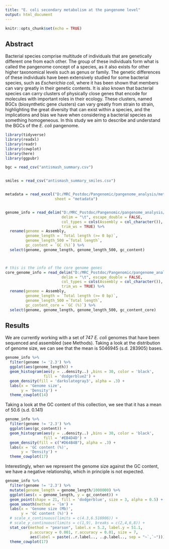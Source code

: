 ```yaml
---
title: "E. coli secondary metabolism at the pangenome level"
output: html_document
---
```


```r
knitr::opts_chunk$set(echo = TRUE)
```

## Abstract

Bacterial species comprise multitude of individuals that are genetically different one from each other. The group of these individuals form what is called the pangenome concept of a species, as it also exists for other higher taxonomical levels such as genus or family. The genetic differences of these individuals have been extensively studied for some bacterial species, such as _Escherichia coli_, where it has been shown that members can vary greatly in their genetic contents. It is also known that bacterial species can carry clusters of physically close genes that encode for molecules with important roles in their ecology. These clusters, named BGCs (biosynthetic gene clusters) can vary greatly from strain to strain, highlighting the great diversity that can exist within a species, and the implications and bias we have when considering a bacterial species as something homogeneous. In this study we aim to describe and understand the BGCs of the _E. coli_ pangenome. 

```r
library(tidyverse)
library(readxl)
library(readr)
library(cowplot)
library(here)
library(ggpubr)
```


```r
bgc = read_csv("antismash_summary.csv")


smiles = read_csv("antismash_summary_smiles.csv")


metadata = read_excel("D:/MRC_Postdoc/Pangenomic/pangenome_analysis/metadata/MAIN_metadata.xlsx", 
                      sheet = "metadata")


genome_info = read_delim("D:/MRC_Postdoc/Pangenomic/pangenome_analysis/ALL/phylo_analysis/assemblies/no_evo/quast_quality/transposed_report.tsv", 
                         delim = "\t", escape_double = FALSE, 
                         col_types = cols(Assembly = col_character()), 
                         trim_ws = TRUE) %>% 
  rename(genome = Assembly,
         genome_length = `Total length (>= 0 bp)`,
         genome_length_500 =`Total length`,
         gc_content = `GC (%)`) %>% 
  select(genome, genome_length, genome_length_500, gc_content)



# this is the info of the core genome genes
core_genome_info = read_delim("D:/MRC_Postdoc/Pangenomic/pangenome_analysis/ALL/phylo_analysis/panaroo_results_noEVO/core_genomes/quast_quality/transposed_report_core_genomes.tsv", 
                         delim = "\t", escape_double = FALSE, 
                         col_types = cols(Assembly = col_character()), 
                         trim_ws = TRUE) %>% 
  rename(genome = Assembly,
         genome_length = `Total length (>= 0 bp)`,
         genome_length_500 =`Total length`,
         gc_content_core = `GC (%)`) %>% 
  select(genome, genome_length, genome_length_500, gc_content_core)
```

## Results

We are currently working with a set of 747 _E. coli_ genomes that have been sequenced and assembled (see Methods). Taking a look at the distribution of genome size, we can see that the mean is 5046945 (s.d. 283905) bases. 


```r
genome_info %>% 
  filter(genome != '2.3') %>% 
  ggplot(aes(genome_length)) +
  geom_histogram(aes(y = ..density..) ,bins = 30, color = 'black',
                 fill = 'dodgerblue2') +
  geom_density(fill = 'darkslategray3', alpha = .3) +
  labs(x = 'Genome size',
       y = 'Density') +
  theme_cowplot(14)
```

Taking a look at the GC content of this collection, we see that it has a mean of 50.6 (s.d. 0.141)

```r
genome_info %>% 
  filter(genome != '2.3') %>% 
  ggplot(aes(gc_content)) +
  geom_histogram(aes(y = ..density..) ,bins = 30, color = 'black',
                 fill = '#EB4D4D') +
  geom_density(fill = c("#D64B4B"), alpha = .3) +
  labs(x = 'GC content (%)',
       y = 'Density') +
  theme_cowplot(17)
```

Interestingly, when we represent the genome size against the GC content, we have a negative relationship, which in principle is not expected. 

```r
genome_info %>% 
  filter(genome != '2.3') %>% 
  mutate(genome_length = genome_length/1000000) %>%
  ggplot(aes(x = genome_length, y = gc_content)) +
  geom_point(shape = 21, fill = 'dodgerblue', size = 3, alpha = 0.5) +
  geom_smooth(method = 'lm') +
  labs(x = 'Genome size (Mb)',
       y = 'GC content (%)') +
  # scale_x_continuous(limits = c(4.3,6.516906)) +
  # scale_y_continuous(limits = c(1,9), breaks = c(2,4,6,8)) +
  stat_cor(method = "pearson", label.x = 5.2, label.y = 51.1,
           p.accuracy = 0.001, r.accuracy = 0.01, size = 7,
           aes(label = paste(..r.label.., ..p.label.., sep = "~`,`~"))) +
  theme_cowplot(17)
```

